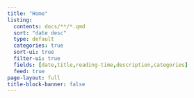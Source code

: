 ```yaml
---
title: "Home"
listing:
  contents: docs/**/*.qmd
  sort: "date desc"
  type: default
  categories: true
  sort-ui: true
  filter-ui: true
  fields: [date,title,reading-time,description,categories]
  feed: true
page-layout: full
title-block-banner: false
---
```



